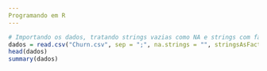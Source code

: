 ```yaml
---
Programando em R
---
```


```r
# Importando os dados, tratando strings vazias como NA e strings com fatores
dados = read.csv("Churn.csv", sep = ";", na.strings = "", stringsAsFactors = T)
head(dados)
summary(dados)
```

